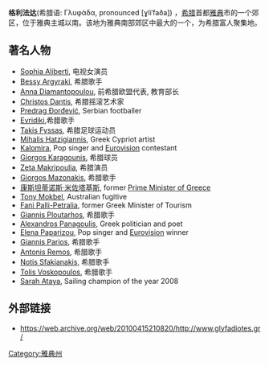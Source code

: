 {{Infobox Greek Dimos
|name               = 格利法扎
|name_local         = Γλυφάδα
|image_map          = 2011 Dimos Glyfadas.png
|image_skyline      = Glymar.jpg
|caption_skyline    = The marina of Glyfada
|city_flag          = 
|city_seal          = 
|lat_deg            = 37
|lat_min            = 52
|lon_deg            = 23
|lon_min            = 45
|elevation_min      = 0
|elevation_max      = 5
|periph             = [[Attica_(region)|Attica]]
|periphunit         = [[South_Athens_(regional_unit)|South Athens]]
|pop_municipality   = 80409
|area_municipality  = 25.366
|mayor              = Kostas Kokkoris
|party              = [[Panhellenic_Socialist_Movement|PASOK]]
|since              = 2011
|population_as_of   = 2001
|postal_code        = 166 xx
|area_code          = 210
|licence            = Z
|website            = [http://www.glyfada.gr www.glyfada.gr]
}}'''格利法达'''(希腊语: Γλυφάδα, pronounced [ɣliˈfaða]) ，[[希腊|希腊]]首都[[雅典|雅典]]市的一个郊区，位于雅典主城以南。该地为雅典南部郊区中最大的一个，为希腊富人聚集地。

==著名人物==
*[[Sophia_Aliberti|Sophia Aliberti]], 电视女演员
*[[Bessy_Argyraki|Bessy Argyraki]], 希腊歌手
*[[Anna_Diamantopoulou|Anna Diamantopoulou]], 前希腊欧盟代表, 教育部长
*[[Christos_Dantis|Christos Dantis]], 希腊摇滚艺术家
*[[Predrag_Đorđević|Predrag Đorđević]], Serbian footballer
*[[Evridiki|Evridiki]],希腊歌手
*[[Takis_Fyssas|Takis Fyssas]], 希腊足球运动员
*[[Mihalis_Hatzigiannis|Mihalis Hatzigiannis]], Greek Cypriot artist
*[[Kalomira|Kalomira]], Pop singer and [[Eurovision|Eurovision]] contestant
*[[Giorgos_Karagounis|Giorgos Karagounis]], 希腊球员
*[[Zeta_Makripoulia|Zeta Makripoulia]], 希腊演员
*[[Giorgos_Mazonakis|Giorgos Mazonakis]], 希腊歌手
*[[康斯坦蒂诺斯·米佐塔基斯|康斯坦蒂诺斯·米佐塔基斯]], former [[Prime_Minister_of_Greece|Prime Minister of Greece]]
*[[Tony_Mokbel|Tony Mokbel]], Australian fugitive
*[[Fani_Palli-Petralia|Fani Palli-Petralia]], former Greek Minister of Tourism
*[[Giannis_Ploutarhos|Giannis Ploutarhos]], 希腊歌手
*[[Alexandros_Panagoulis|Alexandros Panagoulis]], Greek politician and poet
*[[Elena_Paparizou|Elena Paparizou]], Pop singer and [[Eurovision|Eurovision]] winner
*[[Giannis_Parios|Giannis Parios]], 希腊歌手
*[[Antonis_Remos|Antonis Remos]], 希腊歌手
*[[Notis_Sfakianakis|Notis Sfakianakis]], 希腊歌手
*[[Tolis_Voskopoulos|Tolis Voskopoulos]], 希腊歌手
*[[Sarah_Ataya|Sarah Ataya]], Sailing champion of the year 2008

==外部链接==
* https://web.archive.org/web/20100415210820/http://www.glyfadiotes.gr/

{{Authority control}}
[[Category:雅典州|Category:雅典州]]